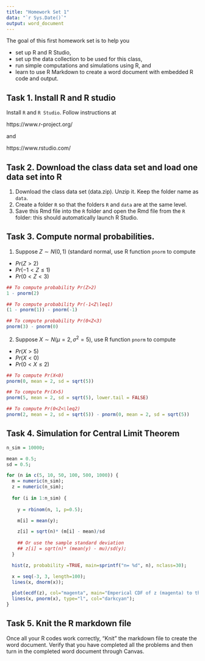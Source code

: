 ```yaml
---
title: "Homework Set 1"
data: "`r Sys.Date()`"
output: word_document
---
```


The goal of this first homework set is to help you

* set up R and R Studio, 
* set up the data collection to be used for this class, 
* run simple computations and simulations using R, and 
* learn to use R Markdown to create a word document with embedded R code and output.

## Task 1. Install R and R studio
Install `R` and `R Studio`. Follow instructions at

https://www.r-project.org/

and

https://www.rstudio.com/

## Task 2. Download the class data set and load one data set into R
1. Download the class data set (data.zip). Unzip it. Keep the folder name as `data`.
2. Create a folder `R` so that the folders `R` and `data` are at the same level.
3. Save this Rmd file into the `R` folder and open the Rmd file from the `R`
folder: this should automatically launch R Studio.

## Task 3. Compute normal probabilities.
1. Suppose $Z \sim N(0, 1)$ (standard normal, use R function `pnorm` to compute 
* $Pr(Z>2)$
* $Pr(-1 < Z \leq 1)$
* $Pr(0 < Z < 3)$

```r
## To compute probability Pr(Z>2)
1 - pnorm(2)
```

```r
## To compute probability Pr(-1<Z\leq1)
(1 - pnorm(1)) - pnorm(-1)
```

```r
## To compute probability Pr(0<Z<3)
pnorm(3) - pnorm(0)
```


2. Suppose $X \sim N(\mu=2, \sigma^2=5)$, use R function `pnorm` to compute
* $Pr(X > 5)$
* $Pr(X < 0)$
* $Pr(0 < X \leq 2)$

```r
## To compute Pr(X<0)
pnorm(0, mean = 2, sd = sqrt(5))
```

```r
## To compute Pr(X>5)
pnorm(5, mean = 2, sd = sqrt(5), lower.tail = FALSE)
```

```r
## To compute Pr(0<Z<\leq2)
pnorm(2, mean = 2, sd = sqrt(5)) - pnorm(0, mean = 2, sd = sqrt(5))
```


## Task 4. Simulation for Central Limit Theorem

```r
n_sim = 10000;

mean = 0.5;
sd = 0.5;

for (n in c(5, 10, 50, 100, 500, 1000)) {
  m = numeric(n_sim); 
  z = numeric(n_sim); 
  
  for (i in 1:n_sim) {
    
    y = rbinom(n, 1, p=0.5);

    m[i] = mean(y);

    z[i] = sqrt(n)* (m[i] - mean)/sd
    
    ## Or use the sample standard deviation
    ## z[i] = sqrt(n)* (mean(y) - mu)/sd(y);
  }

  hist(z, probability =TRUE, main=sprintf("n= %d", n), nclass=30);

  x = seq(-3, 3, length=100);
  lines(x, dnorm(x));

  plot(ecdf(z), col="magenta", main="Emperical CDF of z (magenta) to the normal cdf (cyan)");
  lines(x, pnorm(x), type="l", col="darkcyan");
}
```

## Task 5. Knit the R markdown file

Once all your R codes work correctly, "Knit" the markdown file to create the
word document. Verify that you have completed all the problems and then turn in
the completed word document through Canvas.

